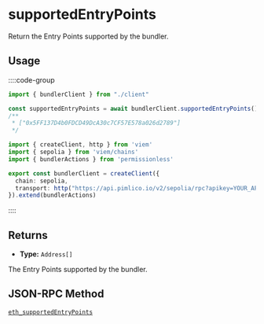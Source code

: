 # supportedEntryPoints

Return the Entry Points supported by the bundler.

## Usage

::::code-group

```ts [example.ts]
import { bundlerClient } from "./client"

const supportedEntryPoints = await bundlerClient.supportedEntryPoints()
/**
 * ["0x5FF137D4b0FDCD49DcA30c7CF57E578a026d2789"]
 */
```

```ts [client.ts]
import { createClient, http } from 'viem'
import { sepolia } from 'viem/chains'
import { bundlerActions } from 'permissionless'

export const bundlerClient = createClient({ 
  chain: sepolia,
  transport: http("https://api.pimlico.io/v2/sepolia/rpc?apikey=YOUR_API_KEY_HERE")
}).extend(bundlerActions)
```

::::

## Returns

- **Type:** `Address[]`

The Entry Points supported by the bundler.

## JSON-RPC Method

[`eth_supportedEntryPoints`](https://eips.ethereum.org/EIPS/eip-4337#rpc-methods-eth-namespace)
